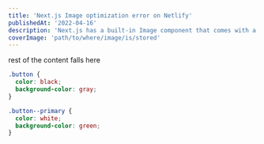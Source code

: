 ```yaml
---
title: 'Next.js Image optimization error on Netlify'
publishedAt: '2022-04-16'
description: 'Next.js has a built-in Image component that comes with a lot of performance optimization features when you are using it.'
coverImage: 'path/to/where/image/is/stored'
---
```


rest of the content falls here

```css
.button {
  color: black;
  background-color: gray;
}

.button--primary {
  color: white;
  background-color: green;
}
```